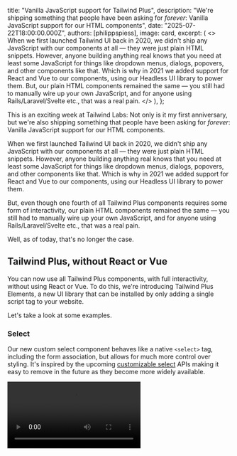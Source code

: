 
  title: "Vanilla JavaScript support for Tailwind Plus",
  description:
    "We're shipping something that people have been asking for _forever_: Vanilla JavaScript support for our HTML components",
  date: "2025-07-22T18:00:00.000Z",
  authors: [philippspiess],
  image: card,
  excerpt: (
    <>
      When we first launched Tailwind UI back in 2020, we didn't ship any JavaScript with our components at all — they
      were just plain HTML snippets. However, anyone building anything real knows that you need at least some JavaScript
      for things like dropdown menus, dialogs, popovers, and other components like that. Which is why in 2021 we added
      support for React and Vue to our components, using our Headless UI library to power them. But, our plain HTML
      components remained the same — you still had to manually wire up your own JavaScript, and for anyone using
      Rails/Laravel/Svelte etc., that was a real pain.
    </>
  ),
};

This is an exciting week at Tailwind Labs: Not only is it my first anniversary, but we're also shipping something that people have been asking for _forever_: Vanilla JavaScript support for our HTML components.

When we first launched Tailwind UI back in 2020, we didn't ship any JavaScript with our components at all — they were just plain HTML snippets. However, anyone building anything real knows that you need at least some JavaScript for things like dropdown menus, dialogs, popovers, and other components like that. Which is why in 2021 we added support for React and Vue to our components, using our Headless UI library to power them.

But, even though one fourth of all Tailwind Plus components requires some form of interactivity, our plain HTML components remained the same — you still had to manually wire up your own JavaScript, and for anyone using Rails/Laravel/Svelte etc., that was a real pain.

Well, as of today, that's no longer the case.

## Tailwind Plus, without React or Vue

You can now use all Tailwind Plus components, with full interactivity, without using React or Vue. To do this, we're introducing Tailwind Plus Elements, a new UI library that can be installed by only adding a single script tag to your website.

Let's take a look at some examples.

### Select

Our new custom select component behaves like a native `<select>` tag, including the form association, but allows for much more control over styling. It's inspired by the upcoming [customizable select](https://developer.mozilla.org/en-US/docs/Learn_web_development/Extensions/Forms/Customizable_select) APIs making it easy to remove in the future as they become more widely available.

<Video src="https://assets.tailwindcss.com/blog/vanilla-js-support-for-tailwind-plus/select.mp4" alt="Select" />

```html
<el-select name="selected" value="published">
  <div class="flex ...">
    <el-selectedcontent class="text-sm">Published</el-selectedcontent>
    <button type="button" aria-label="Change published status" class="inline-flex items-center ...">⌄</button>
  </div>

  <el-options anchor="bottom end" popover class="w-72 ...">
    <el-option value="published" class="group/option ...">
      <div class="flex justify-between">
        <p>Published</p>
        <span class="group-not-aria-selected/option:hidden in-[el-selectedcontent]:hidden">✓</span>
      </div>
      <p class="mt-2 text-gray-500 group-focus/option:text-indigo-200 in-[el-selectedcontent]:hidden">
        This job posting can be viewed by anyone who has the link.
      </p>
    </el-option>
    <el-option value="draft" class="group/option ...">
      <div class="flex justify-between">
        <p>Draft</p>
        <span class="group-not-aria-selected/option:hidden in-[el-selectedcontent]:hidden">✓</span>
      </div>
      <p class="mt-2 text-gray-500 group-focus/option:text-indigo-200 in-[el-selectedcontent]:hidden">
        This job posting will no longer be publicly accessible.
      </p>
    </el-option>
  </el-options>
</el-select>
```

### Popover

Our popover element builds upon the native `popover` attribute but adds additional features you'd expect like being able to control that the popover is closing only when the focus leaves a designated popover group.

<Video src="https://assets.tailwindcss.com/blog/vanilla-js-support-for-tailwind-plus/popover.mp4" alt="Popover" />

```html
<header>
  <nav aria-label="Global" class="mx-auto flex max-w-6xl ...">
    <el-popover-group class="hidden lg:flex lg:gap-x-12">
      <div class="relative">
        <button popovertarget="desktop-menu-product" class="flex ...">Product</button>
        <el-popover
          id="desktop-menu-product"
          anchor="bottom"
          popover
          class="w-screen max-w-md transition transition-discrete ..."
        >
          <div class="p-4">
            <div class="group relative flex items-center ...">
              <div class="flex-auto">
                <a href="#" class="text-gray-900">Analytics</a>
                <p class="mt-1 text-gray-600">Get a better understanding of your traffic</p>
              </div>
            </div>
            <!-- ... -->
          </div>
        </el-popover>
      </div>
      <a href="#" class="text-sm/6 text-gray-900">Features</a>
      <a href="#" class="text-sm/6 text-gray-900">Marketplace</a>
      <a href="#" class="text-sm/6 text-gray-900">Company</a>
    </el-popover-group>
    <div class="hidden lg:flex lg:flex-1 lg:justify-end">
      <a href="#" class="text-sm/6 text-gray-900">Log in <span aria-hidden="true">→</span></a>
    </div>
  </nav>
</header>
```

### Command palette

One of the trickier components to convert in Tailwind Plus was the command palette examples because of the many interactive pieces. We are pleasantly surprised how nicely a declarative API came together for it:

<Video
  src="https://assets.tailwindcss.com/blog/vanilla-js-support-for-tailwind-plus/command-palette.mp4"
  alt="Command Palette"
/>

```html
<button command="show-modal" commandfor="dialog" class="rounded-md ...">Open command palette</button>

<el-dialog class="group/dialog">
  <dialog id="dialog" class="backdrop:bg-transparent">
    <div class="fixed inset-0 bg-gray-500/25 ..."></div>

    <div tabindex="0" class="fixed inset-0 w-screen ...">
      <el-dialog-panel class="mx-auto transition group-data-closed/dialog:scale-95 ...">
        <el-command-palette>
          <input type="text" autofocus placeholder="Search..." />

          <el-command-list>
            <el-defaults>
              <h2 class="mt-4 text-gray-500">Recent searches</h2>
              <div class="text-sm text-gray-700">
                <a href="#" class="group flex rounded-md ...">
                  <span class="ml-3 truncate">Workflow Inc. / Website Redesign</span>
                </a>
              </div>

              <div class="p-2">
                <h2 class="sr-only">Quick actions</h2>
                <div class="text-sm text-gray-700">
                  <a href="#" class="group flex rounded-md ...">
                    <span class="ml-3 truncate">Add new file...</span>
                  </a>
                  <!-- ... -->
                </div>
              </div>
            </el-defaults>

            <el-command-group hidden class="block p-2 text-sm text-gray-700">
              <a href="#" hidden class="group flex rounded-md ...">
                <span class="ml-3 truncate">Workflow Inc. / Website Redesign</span>
              </a>
              <!-- ... -->
            </el-command-group>
          </el-command-list>

          <el-no-results hidden class="text-center">
            We couldn't find any projects with that term. Please try again.
          </el-no-results>
        </el-command-palette>
      </el-dialog-panel>
    </div>
  </dialog>
</el-dialog>
```

### And so many more

This is just a brief example of some of the components, but as of today, every Tailwind Plus component is now available with full interactivity, regardless of the framework you're using.

## Embracing the platform

When building Elements, we've decided early on that we want to lean heavily into the web platform. This allows us to avoid a lot of complexity that's typically required for UI libraries like this in the past. For example: implementing modal dialogs requires managing focus so that you can not target elements behind the dialog — This is something that native `<dialog>` elements can do for free.

Here's an overview of some of the modern browser features that Elements is built on:

- The [`popover` attribute](https://developer.mozilla.org/en-US/docs/Web/HTML/Reference/Global_attributes/popover) to manage overlays and popovers with automatic top-layer rendering together with [the `beforetoggle` event](https://developer.mozilla.org/en-US/docs/Web/API/HTMLElement/beforetoggle_event) to control transitions.
- Modal [`<dialog>` elements](https://developer.mozilla.org/en-US/docs/Web/API/HTMLDialogElement) for the implementation of focus trapping and top-layer rendering.
- [Invoker commands](https://developer.mozilla.org/en-US/docs/Web/API/Invoker_Commands_API) to declaratively manage interactive elements (like toggling a custom disclosure).
- [Custom elements](https://developer.mozilla.org/en-US/docs/Web/API/Web_components/Using_custom_elements) (a way to extend HTML elements with custom behavior) for declarative APIs and [`ElementInternals`](https://developer.mozilla.org/en-US/docs/Web/API/ElementInternals) to manage form association.

We also make sure that appropriate polyfills for these features are added and target [the same browsers that Tailwind CSS v4 supports](https://tailwindcss.com/docs/compatibility#browser-support). In theory, this also means Elements should _only get smaller_ as the web continues to evolve and we have to include fewer polyfills.

There are some additional platform APIs that we're pretty excited about but haven't made it into Elements _yet_. One example is [CSS anchor positioning](https://developer.mozilla.org/en-US/docs/Web/CSS/CSS_anchor_positioning) where the required polyfill would unfortunately be too limiting currently so we've decided to use a more established third-party library ([Floating UI](https://floating-ui.com/)) for now.

## Server-side rendering

One of the biggest differences when working with fully declarative APIs in HTML is the lack of control over the server-side rendered output. When you include both a dropdown button _and its content_ in the initial HTML payload, the first render would include the content of both elements before the JavaScript associated can hide it leading to flashes of unstyled content (FOUC). Frontend libraries can get away with this by adding the content to the DOM at runtime but we wanted elements to work even if you only use a server-side rendered framework.

We designed Elements in a way that allows you to fully control this initial rendering experience and our Tailwind Plus components come with the required properties. Here are some examples:

- Tabs have a `hidden` attribute on unselected tab panels, ensuring that only the default selected tab panel will be visible.
- Dropdown menus, select inputs, popovers, and other components add an explicit `popover` attribute to the HTML snippet, hiding the content on initial load.
- Dialogs include a `<dialog>` element inside the markup as the browser knows not to show these by default.
- `<el-selectedcontent>`, an element that is used to render the currently selected content inside the trigger of a select, can be initialized with static HTML to render on the initial load.

## Using with frameworks

One benefit of the custom elements API is that it works not only in plain HTML, but also with [almost every modern web framework](https://custom-elements-everywhere.com/). This allows you to move between frameworks without having to worry about bringing another UI library ever again.

Let's look at some examples of how to use Elements in different frameworks.

### Autocomplete in Svelte

Since `<el-autocomplete>` enhances a regular `<input type="text">` field (similar to a [`<datalist>`](https://developer.mozilla.org/en-US/docs/Web/HTML/Reference/Elements/datalist) component), you can use your regular two-way bindings while still getting all the customizability and accessibility you expect in 2025:

```svelte
<script>
  let input = $state("");
  function handleSubmit() {
    alert(`Selected: ${input}`);
  }
</script>

<form onsubmit={handleSubmit}>
  <el-autocomplete>
    <input bind:value={input} name="selected" placeholder="Type to search..." />
    <button aria-label="Show options">
      <svg viewBox="0 0 24 24" aria-hidden="true">
        <path d="M15.75 19.5L8.25 12l7.5-7.5" />
      </svg>
    </button>
    <el-options transition popover anchor="bottom start">
      <el-option value="Wade Cooper">Wade Cooper</el-option>
      <el-option value="Tom Cooper">Tom Cooper</el-option>
      <el-option value="Jane doe">Jane Doe</el-option>
    </el-options>
  </el-autocomplete>

  <button type="submit">Submit</button>
</form>
```

### Customizeable selects in Rails

`<el-select>` implements a form-associated custom element, so accessing its value in a submitted form works just like native `<select>` elements:

```rb
class OrdersController < ApplicationController
  def new
    @cars = Car.all
    @selected_car = @cars.first
  end

  def create
    car = Car.find(params[:car_id])
    flash[:notice] = "Selected car: #{car.name}"
    redirect_to root_path
  end
end
```

```erb
<%= form_with do |form| %>
  <%= form.label :car_id, "Choose your favorite sports car:" %>

  <el-select name="car_id" id="car_id" value="<%= @selected_car.id %>">
    <button type="button">
      <el-selectedcontent>
        <%= @selected_car.name %>
      </el-selectedcontent>

      <svg viewBox="0 0 24 24" aria-hidden="true">
        <path d="M15.75 19.5L8.25 12l7.5-7.5" />
      </svg>
    </button>

    <el-options anchor="bottom end" popover="">
      <% @cars.each do |car| %>
        <el-option value="<%= car.id %>">
          <%= car.name %>
        </el-option>
      <% end %>
    </el-options>
  </el-select>

  <%= form.submit "Order my sports car" %>
<% end %>
```

### Dropdown menus in Next.js

Of course, you can also use Elements in the most popular framework: React. Because everything is built on standard web technology, you can even use a Next.js `<Link />` components inside `<el-dropdown>` and it just _works_:

```jsx
import Link from "next/link";

export default function Home() {
  return (
    <el-dropdown>
      <button>Menu</button>
      <el-menu anchor="bottom start" popover>
        <Link href="/">Home</Link>
        <Link href="/about">About</Link>
        <Link href="/faq">FAQ</Link>
      </el-menu>
    </el-dropdown>
  );
}
```

## Looking forward

Tailwind Plus Elements is available for all [Tailwind Plus customers](https://tailwindcss.com/plus) starting today and we've updated all of our current components to make full use of it. You can learn more about how to install Tailwind Plus Elements [in our new docs](https://tailwindcss.com/plus/ui-blocks/documentation/elements-api-reference).

With Elements, we now have a way to make all of our Tailwind Plus components work in _any_ framework, designed to become lighter as the web platform itself matures.

We can't wait to see what you'll build with it!
